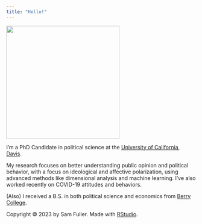```yaml
---
title: "Hello!"
---
```


<!-- Google Tag Manager -->
<script>(function(w,d,s,l,i){w[l]=w[l]||[];w[l].push({'gtm.start':
new Date().getTime(),event:'gtm.js'});var f=d.getElementsByTagName(s)[0],
j=d.createElement(s),dl=l!='dataLayer'?'&l='+l:'';j.async=true;j.src=
'https://www.googletagmanager.com/gtm.js?id='+i+dl;f.parentNode.insertBefore(j,f);
})(window,document,'script','dataLayer','GTM-NBK5N9D');</script>
<!-- End Google Tag Manager -->

<div class = "pull-left">
  <img width = "300" src="images/me.jpg" style = "padding-right: 25px">
</div>

I'm a PhD Candidate in political science at the [University of California, Davis](http://ps.ucdavis.edu/).

My research focuses on better understanding public opinion and political behavior, with a focus on ideological and affective polarization, using advanced methods like dimensional analysis and machine learning. I've also worked recently on COVID-19 attitudes and behaviors.

(Also) I received a B.S. in both political science and economics from [Berry College](https://berry.edu).


<footer>
<p>Copyright &copy; 2023 by Sam Fuller. Made with [RStudio](https://www.rstudio.com).</p>
</footer>




<!-- Google Tag Manager (noscript) -->
<noscript><iframe src="https://www.googletagmanager.com/ns.html?id=GTM-NBK5N9D"
height="0" width="0" style="display:none;visibility:hidden"></iframe></noscript>
<!-- End Google Tag Manager (noscript) -->